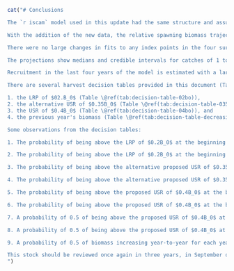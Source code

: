 ```r
cat("# Conclusions

The `r iscam` model used in this update had the same structure and assumptions as the model used in the `r ca`. New data added were commercial catch for 2022 and 2023, new survey index points, and new Discard CPUE index points. The growth parameters, estimated outside the `r iscam` framework, changed by a very small amount, which did not affect the model estimates.

With the addition of the new data, the relative spawning biomass trajectory from `r start_catch_yr`--2021 remained largely unchanged from the `r ca`, although the initial biomass, $B_0$, and the absolute spawning biomass values were estimated to be slightly lower in this update than in the `r ca`.

There were no large changes in fits to any index points in the four survey indices and the `r dcpue`. Three of the synoptic survey indices had one new index point added each (the `r hsmas` has a terminal year of 2003 and was not updated), and the `r dcpue` had two new index points added (2022 and 2023) since it is based on commercial catch.

The projections show medians and credible intervals for catches of 1 to 8 kt, in 1 kt increments (Figures \@ref(fig:fig-rel-biomass-proj) and \@ref(fig:fig-rel-biomass-proj-closeup)). The figure shows that for catch values of 1--6 kt the median of projected biomass is expected to increase to 2027. For catch values of 7--8 kt the median of projected biomass is expected to remain flat, and remain below the USR of $0.4B_0$.

Recruitment in the last four years of the model is estimated with a large degree of uncertainty (Figure \@ref(fig:fig-base-recr)). This is due to the lack of new ages being included in the model for 2022 and 2023. We expect new age composition data to be available for the next update to this assessment.

There are several harvest decision tables provided in this document (Tables \@ref(tab:decision-table-02bo)--\@ref(tab:decision-table-decreasing-biomass)) which, for 8 different catch levels from 1 kt to 8 kt, give the probabilities of the projected relative biomass being above:

1. the LRP of $02.B_0$ (Table \@ref(tab:decision-table-02bo)),
2. the alternative USR of $0.35B_0$ (Table \@ref(tab:decision-table-035bo)),
3. the USR of $0.4B_0$ (Table \@ref(tab:decision-table-04bo)), and
4. the previous year's biomass (Table \@ref(tab:decision-table-decreasing-biomass)).

Some observations from the decision tables:

1. The probability of being above the LRP of $0.2B_0$ at the beginning of 2025 is 0.99 if the highest catch level of 8 kt is caught in 2024 (Table \@ref(tab:decision-table-02bo)),

2. The probability of being above the LRP of $0.2B_0$ at the beginning of 2027 is 0.98 if the highest catch level of 8 kt is caught each year from `r end_yr + 1` to `r end_yr + base_model$proj$num.projyrs` (Table \@ref(tab:decision-table-02bo)),

3. The probability of being above the alternative proposed USR of $0.35B_0$ at the beginning of 2025 is 0.61 if the highest catch level of 8 kt is caught in 2024 (Table \@ref(tab:decision-table-035bo)),

4. The probability of being above the alternative proposed USR of $0.35B_0$ at the beginning of 2027 is 0.60 if the highest catch level of 8 kt is caught each year from `r end_yr + 1` to `r end_yr + base_model$proj$num.projyrs` (Table \@ref(tab:decision-table-035bo)),

5. The probability of being above the proposed USR of $0.4B_0$ at the beginning of 2025 is 0.37 if the highest catch level of 8 kt is caught in 2024 (Table \@ref(tab:decision-table-04bo)),

6. The probability of being above the proposed USR of $0.4B_0$ at the beginning of 2027 is 0.42 if the highest catch level of 8 kt is caught each year from `r end_yr + 1` to `r end_yr + base_model$proj$num.projyrs` (Table \@ref(tab:decision-table-04bo)),

7. A probability of 0.5 of being above the proposed USR of $0.4B_0$ at the beginning of 2025 occurs between 2 and 4 kt of catch in 2024. A higher catch will result in the probability being less than 0.5 (Table \@ref(tab:decision-table-04bo)),

8. A probability of 0.5 of being above the proposed USR of $0.4B_0$ at the beginning of 2027 occurs between 4 and 5 kt of constant catch for each year from `r end_yr + 1` to `r end_yr + base_model$proj$num.projyrs`. A higher constant catch will result in the probability being less than 0.5 (Table \@ref(tab:decision-table-decreasing-biomass)), and

9. A probability of 0.5 of biomass increasing year-to-year for each year from `r end_yr + 1` to `r end_yr + base_model$proj$num.projyrs` occurs between 7 and 8 kt of constant catch in each year (Table \@ref(tab:decision-table-decreasing-biomass)).

This stock should be reviewed once again in three years, in September or October 2027 as a Science Response. In addition to new catch and survey index data, that update model must have new age data included for the three synoptic surveys and both fleets in the commercial fishery for the time period 2022-2026.
")
```
